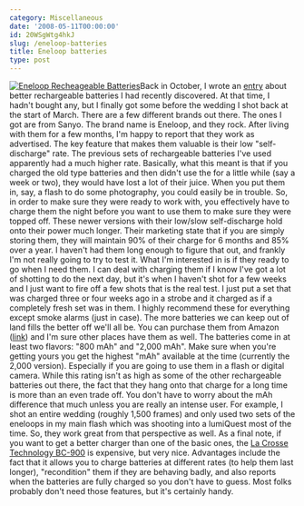 ```yaml
---
category: Miscellaneous
date: '2008-05-11T00:00:00'
id: 20WSgWtg4hkJ
slug: /eneloop-batteries
title: Eneloop batteries
type: post
---
```


[![Eneloop Recheageable Batteries](http://www.alanwsmith.com/blog/wp-content/uploads/2008/05/eneloop.jpg "Eneloop Recheageable Batteries")](http://www.amazon.com/SANYO-eneloop-Pre-Charged-Rechargeable-Batteries/dp/B000IV2WAW/ref=sr_1_1?ie=UTF8&s=electronics&qid=1210546412&sr=1-1)Back
in October, I wrote an
[entry](http://www.alanwsmith.com/blog/2007/10/03/even-better-batteries/)
about better rechargeable batteries I had recently discovered. At
that time, I hadn't bought any, but I finally got some before the
wedding I shot back at the start of March. There are a few
different brands out there. The ones I got are from Sanyo. The
brand name is Eneloop, and they rock. After living with them for a
few months, I'm happy to report that they work as advertised. The
key feature that makes them valuable is their low "self-discharge"
rate. The previous sets of rechargeable batteries I've used
apparently had a much higher rate. Basically, what this meant is
that if you charged the old type batteries and then didn't use the
for a little while (say a week or two), they would have lost a lot
of their juice. When you put them in, say, a flash to do some
photography, you could easily be in trouble. So, in order to make
sure they were ready to work with, you effectively have to charge
them the night before you want to use them to make sure they were
topped off. These newer versions with their low/slow self-discharge
hold onto their power much longer. Their marketing state that if
you are simply storing them, they will maintain 90% of their charge
for 6 months and 85% over a year. I haven't had them long enough to
figure that out, and frankly I'm not really going to try to test
it. What I'm interested in is if they ready to go when I need them.
I can deal with charging them if I know I've got a lot of shotting
to do the next day, but it's when I haven't shot for a few weeks
and I just want to fire off a few shots that is the real test. I
just put a set that was charged three or four weeks ago in a strobe
and it charged as if a completely fresh set was in them. I highly
recommend these for everything except smoke alarms (just in case).
The more batteries we can keep out of land fills the better off
we'll all be. You can purchase them from Amazon
([link](http://www.amazon.com/SANYO-eneloop-Pre-Charged-Rechargeable-Batteries/dp/B000IV2WAW))
and I'm sure other places have them as well. The batteries come in
at least two flavors: "800 mAh" and "2,000 mAh". Make sure when
you're getting yours you get the highest "mAh" available at the
time (currently the 2,000 version). Especially if you are going to
use them in a flash or digital camera. While this rating isn't as
high as some of the other rechargeable batteries out there, the
fact that they hang onto that charge for a long time is more than
an even trade off. You don't have to worry about the mAh difference
that much unless you are really an intense user. For example, I
shot an entire wedding (roughly 1,500 frames) and only used two
sets of the eneloops in my main flash which was shooting into a
lumiQuest most of the time. So, they work great from that
perspective as well. As a final note, if you want to get a better
charger than one of the basic ones, the
[La Crosse Technology BC-900](http://www.amazon.com/Crosse-Technology-BC-900-AlphaPower-Battery/dp/B00077AA5Q/ref=pd_bbs_1?ie=UTF8&s=home-garden&qid=1210546700&sr=8-1)
is expensive, but very nice. Advantages include the fact that it
allows you to charge batteries at different rates (to help them
last longer), "recondition" them if they are behaving badly, and
also reports when the batteries are fully charged so you don't have
to guess. Most folks probably don't need those features, but it's
certainly handy.
